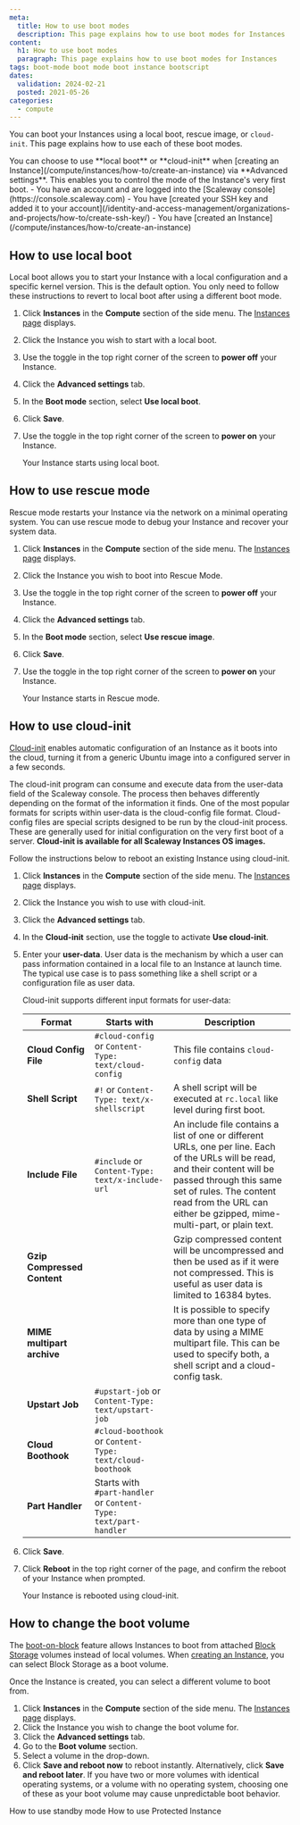 ```yaml
---
meta:
  title: How to use boot modes
  description: This page explains how to use boot modes for Instances
content:
  h1: How to use boot modes
  paragraph: This page explains how to use boot modes for Instances
tags: boot-mode boot mode boot instance bootscript
dates:
  validation: 2024-02-21
  posted: 2021-05-26
categories:
  - compute
---
```


You can boot your Instances using a local boot, rescue image, or `cloud-init`. This page explains how to use each of these boot modes.

<Macro id="requirements" >

<Message type="tip">
  You can choose to use **local boot** or **cloud-init** when [creating an Instance](/compute/instances/how-to/create-an-instance) via **Advanced settings**. This enables you to control the mode of the Instance's very first boot.
</Message>

<Message type="requirement">
  - You have an account and are logged into the [Scaleway console](https://console.scaleway.com)
  - You have [created your SSH key and added it to your account](/identity-and-access-management/organizations-and-projects/how-to/create-ssh-key/)
  - You have [created an Instance](/compute/instances/how-to/create-an-instance)
</Message>

## How to use local boot

Local boot allows you to start your Instance with a local configuration and a specific kernel version. This is the default option. You only need to follow these instructions to revert to local boot after using a different boot mode.

1. Click **Instances** in the **Compute** section of the side menu. The [Instances page](https://console.scaleway.com/instance/servers) displays.
2. Click the Instance you wish to start with a local boot.
3. Use the toggle <Icon name="toggle" /> in the top right corner of the screen to **power off** your Instance.
4. Click the **Advanced settings** tab.
5. In the **Boot mode** section, select **Use local boot**.
6. Click **Save**.
7. Use the toggle <Icon name="toggle" /> in the top right corner of the screen to **power on** your Instance.

    Your Instance starts using local boot.

## How to use rescue mode

Rescue mode restarts your Instance via the network on a minimal operating system. You can use rescue mode to debug your Instance and recover your system data.

1. Click **Instances** in the **Compute** section of the side menu. The [Instances page](https://console.scaleway.com/instance/servers) displays.
2. Click the Instance you wish to boot into Rescue Mode.
3. Use the toggle <Icon name="toggle" /> in the top right corner of the screen to **power off** your Instance.
4. Click the **Advanced settings** tab.
5. In the **Boot mode** section, select **Use rescue image**.
6. Click **Save**.
7. Use the toggle <Icon name="toggle" /> in the top right corner of the screen to **power on** your Instance.

    Your Instance starts in Rescue mode.

## How to use cloud-init

[Cloud-init](/compute/instances/concepts/#cloud-init) enables automatic configuration of an Instance as it boots into the cloud, turning it from a generic Ubuntu image into a configured server in a few seconds.

The cloud-init program can consume and execute data from the user-data field of the Scaleway console. The process then behaves differently depending on the format of the information it finds. One of the most popular formats for scripts within user-data is the cloud-config file format. Cloud-config files are special scripts designed to be run by the cloud-init process.
These are generally used for initial configuration on the very first boot of a server. **Cloud-init is available for all Scaleway Instances OS images.**

Follow the instructions below to reboot an existing Instance using cloud-init.

1. Click **Instances** in the **Compute** section of the side menu. The [Instances page](https://console.scaleway.com/instance/servers) displays.
2. Click the Instance you wish to use with cloud-init.
3. Click the **Advanced settings** tab.
4. In the **Cloud-init** section, use the <Icon name="toggle" /> toggle to activate **Use cloud-init**.
5. Enter your **user-data**. User data is the mechanism by which a user can pass information contained in a local file to an Instance at launch time. The typical use case is to pass something like a shell script or a configuration file as user data.

    Cloud-init supports different input formats for user-data:

    |Format|Starts with|Description|
    | ---- | ------------- | --------- |
    |**Cloud Config File**|`#cloud-config` or `Content-Type: text/cloud-config`| This file contains `cloud-config` data|
    | **Shell Script**|`#!` or `Content-Type: text/x-shellscript`|A shell script will be executed at `rc.local` like level during first boot.|
    |**Include File**|`#include` or `Content-Type: text/x-include-url`|An include file contains a list of one or different URLs, one per line. Each of the URLs will be read, and their content will be passed through this same set of rules. The content read from the URL can either be gzipped, mime-multi-part, or plain text.|
    |**Gzip Compressed Content**||Gzip compressed content will be uncompressed and then be used as if it were not compressed. This is useful as user data is limited to 16384 bytes.|
    |**MIME multipart archive**||It is possible to specify more than one type of data by using a MIME multipart file. This can be used to specify both, a shell script and a cloud-config task.|
    |**Upstart Job**| `#upstart-job` or `Content-Type: text/upstart-job`||
    |**Cloud Boothook**|`#cloud-boothook` or `Content-Type: text/cloud-boothook`||
    |**Part Handler**|Starts with `#part-handler` or `Content-Type: text/part-handler`||
6. Click **Save**.
7. Click **Reboot** in the top right corner of the page, and confirm the reboot of your Instance when prompted.

    Your Instance is rebooted using cloud-init.

## How to change the boot volume

The [boot-on-block](/compute/instances/concepts/#boot-on-block) feature allows Instances to boot from attached [Block Storage](/compute/instances/concepts/#block-volumes) volumes instead of local volumes. When [creating an Instance](/compute/instances/how-to/create-an-instance), you can select Block Storage as a boot volume.

Once the Instance is created, you can select a different volume to boot from.

1. Click **Instances** in the **Compute** section of the side menu. The [Instances page](https://console.scaleway.com/instance/servers) displays.
2. Click the Instance you wish to change the boot volume for.
3. Click the **Advanced settings** tab.
4. Go to the **Boot volume** section.
5. Select a volume in the drop-down.
6. Click **Save and reboot now** to reboot instantly. Alternatively, click **Save and reboot later**.
    <Message type="important">
      If you have two or more volumes with identical operating systems, or a volume with no operating system, choosing one of these as your boot volume may cause unpredictable boot behavior.
    </Message>


<Navigation title="See also">
  <PreviousButton to="/compute/instances/how-to/use-standby-mode/">How to use standby mode</PreviousButton>
  <NextButton to="/compute/instances/how-to/use-protected-instance/">How to use Protected Instance</NextButton>
</Navigation>
